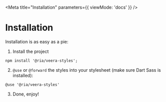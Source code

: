 
<Meta title="Installation" parameters={{ viewMode: 'docs' }} />

# Installation

Installation is as easy as a pie:

1. Install the project
```
npm install '@ria/veera-styles';
```

2. `@use` or `@forward` the styles into your stylesheet (make sure Dart Sass is installed):
```
@use '@ria/veera-styles'
```

3. Done, enjoy!

